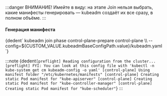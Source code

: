 

:::danger ВНИМАНИЕ!
Имейте в виду: на этапе Join нельзя выбрать, какие манифесты генерировать — kubeadm создаёт их все сразу, в полном объёме.
:::

<h4>Генерация манифеста</h4>
<CodeBlock language="bash">
  {dedent`
    kubeadm join phase control-plane-prepare control-plane \\
      --config=${CUSTOM_VALUE.kubeadmBaseConfigPath.value}/kubeadm.yaml
  `}
</CodeBlock>

:::note
<CodeBlock language="bash">
  {dedent`
    [preflight] Reading configuration from the cluster...
    [preflight] FYI: You can look at this config file with 'kubectl -n kube-system get cm kubeadm-config -o yaml'
    [control-plane] Using manifest folder "/etc/kubernetes/manifests"
    [control-plane] Creating static Pod manifest for "kube-apiserver"
    [control-plane] Creating static Pod manifest for "kube-controller-manager"
    [control-plane] Creating static Pod manifest for "kube-scheduler"
  `}
</CodeBlock>
:::
